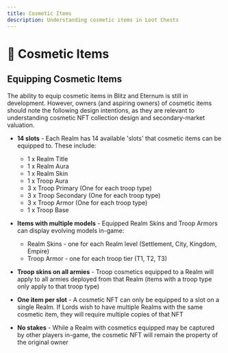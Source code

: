 ```yaml
---
title: Cosmetic Items
description: Understanding cosmetic items in Loot Chests
---
```


# 🎨 Cosmetic Items

## Equipping Cosmetic Items

The ability to equip cosmetic items in Blitz and Eternum is still in development. However, owners (and 
aspiring owners) of cosmetic items should note the following design intentions, as they are relevant to
understanding cosmetic NFT collection design and secondary-market valuation.

- **14 slots** - Each Realm has 14 available 'slots' that cosmetic items can be equipped to. These include:
  - 1 x Realm Title
  - 1 x Realm Aura
  - 1 x Realm Skin
  - 1 x Troop Aura
  - 3 x Troop Primary (One for each troop type)
  - 3 x Troop Secondary (One for each troop type)
  - 3 x Troop Armor (One for each troop type)
  - 1 x Troop Base

- **Items with multiple models** - Equipped Realm Skins and Troop Armors can display evolving models in-game:
  - Realm Skins - one for each Realm level (Settlement, City, Kingdom, Empire)
  - Troop Armor - one for each troop tier (T1, T2, T3)

- **Troop skins on all armies** - Troop cosmetics equipped to a Realm will apply to all armies deployed from that Realm
  (items with a troop type only apply to that troop type)

- **One item per slot** - A cosmetic NFT can only be equipped to a slot on a single Realm. If Lords wish
  to have multiple Realms with the same cosmetic item, they will require multiple copies of that NFT

- **No stakes** - While a Realm with cosmetics equipped may be captured by other players in-game, the cosmetic NFT
  will remain the property of the original owner

